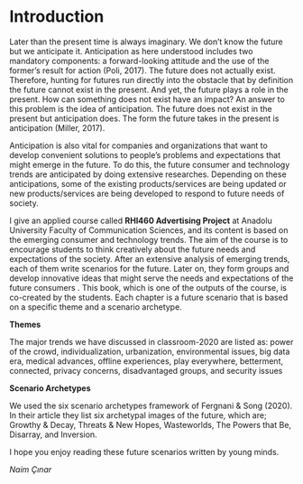 # Introduction {#intro}

Later than the present time is always imaginary. We don’t know the future but we anticipate it. Anticipation as here understood includes two mandatory components: a forward-looking attitude and the use of the former’s result for action (Poli, 2017). The future does not actually exist. Therefore, hunting for futures run directly into the obstacle that by definition the future cannot exist in the present. And yet, the future plays a role in the present. How can something does not exist have an impact? An answer to this problem is the idea of anticipation. The future does not exist in the present but anticipation does. The form the future takes in the present is anticipation (Miller, 2017).

Anticipation is also vital for companies and organizations that want to develop convenient solutions to people’s problems and expectations that might emerge in the future. To do this, the future consumer and technology trends are anticipated by doing extensive researches. Depending on these anticipations, some of the existing products/services are being updated or new products/services are being developed to respond to future needs of society.

I give an applied course called **RHI460 Advertising Project** at Anadolu University Faculty of Communication Sciences, and its content is based on the emerging consumer and technology trends. The aim of the course is to encourage students to think creatively about the future needs and expectations of the society. After an extensive analysis of emerging trends, each of them write scenarios for the future. Later on, they form groups and develop innovative ideas that might serve the needs and expectations of the future consumers
.
This book, which is one of the outputs of the course, is co-created by the students. Each chapter is a future scenario that is based on a specific theme and a scenario archetype.

**Themes**

The major trends we have discussed in classroom-2020 are listed as: power of the crowd, individualization, urbanization, environmental issues, big data era, medical advances, offline experiences, play everywhere, betterment, connected, privacy concerns, disadvantaged groups, and security issues

**Scenario Archetypes**

We used the six scenario archetypes framework of Fergnani & Song (2020). In their article they list six archetypal images of the future, which are; Growthy & Decay, Threats & New Hopes, Wasteworlds, The Powers that Be, Disarray, and Inversion.

I hope you enjoy reading these future scenarios written by young minds.

_Naim Çınar_
